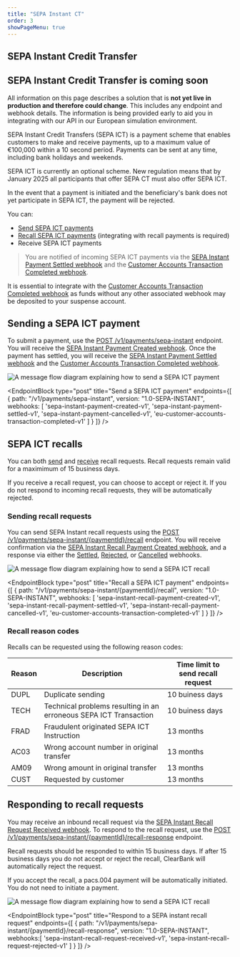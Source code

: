 ```yaml
---
title: "SEPA Instant CT"
order: 3
showPageMenu: true
---
```



## SEPA Instant Credit Transfer

<Callout colour="green"><h2>SEPA Instant Credit Transfer is coming soon</h2><p>All information on this page describes a solution that is <strong>not yet live in production and therefore could change</strong>. This includes any endpoint and webhook details. The information is being provided early to aid you in integrating with our API in our European simulation environment.</p>
</Callout>

SEPA Instant Credit Transfers (SEPA ICT) is a payment scheme that enables customers to make and receive payments, up to a maximum value of €100,000 within a 10 second period. Payments can be sent at any time, including bank holidays and weekends.

<Callout colour="blue">
<p>SEPA ICT is currently an optional scheme. New regulation means that by January 2025 all participants that offer SEPA CT must also offer SEPA ICT.</p>
<p>In the event that a payment is initiated and the beneficiary's bank does not yet participate in SEPA ICT, the payment will be rejected.</p>
</Callout>

You can:
- [Send SEPA ICT payments](#sending-a-sepa-ict-payment)
- [Recall SEPA ICT payments](#sepa-ict-recalls) (integrating with recall payments is required)
- Receive SEPA ICT payments
> You are notified of incoming SEPA ICT payments via the [SEPA Instant Payment Settled webhook](#sepa-instant-payment-settled-webhook) and the [Customer Accounts Transaction Completed webhook](#customer-accounts-transaction-completed-webhook).

<Callout colour="blue">
It is essential to integrate with the <a href="#customer-accounts-transaction-completed-webhook">Customer Accounts Transaction Completed webhook</a> as funds without any other associated webhook may be deposited to your suspense account.
</Callout>

## Sending a SEPA ICT payment

To submit a payment, use the [POST /v1/payments/sepa-instant](#send-a-sepa-instant-payment) endpoint. You will receive the [SEPA Instant Payment Created webhook](#sepa-instant-payment-created-webhook). Once the payment has settled, you will receive the [SEPA Instant Payment Settled webhook](#sepa-instant-payment-settled-webhook) and the [Customer Accounts Transaction Completed webhook](#customer-accounts-transaction-completed-webhook).

![A message flow diagram explaining how to send a SEPA ICT payment](/assets/images/sepa-ict-send-payment.svg)

<EndpointBlock
  type="post"
  title="Send a SEPA ICT payment"
  endpoints={[
    {
      path: "/v1/payments/sepa-instant",
      version: "1.0-SEPA-INSTANT",
      webhooks: [
        'sepa-instant-payment-created-v1',
        'sepa-instant-payment-settled-v1',
        'sepa-instant-payment-cancelled-v1',
        'eu-customer-accounts-transaction-completed-v1'
      ]
    }
  ]}
/>

<WebhookPlaceholder render='sepa-instant-payment-created-v1' />
<WebhookPlaceholder render='sepa-instant-payment-settled-v1'/>
<WebhookPlaceholder render='sepa-instant-payment-cancelled-v1' />
<WebhookPlaceholder render='eu-customer-accounts-transaction-completed-v1' />

## SEPA ICT recalls

You can both [send](#sending-recall-requests) and [receive](#responding-to-recall-requests) recall requests. Recall requests remain valid for a maximimum of 15 business days. 

If you receive a recall request, you can choose to accept or reject it. If you do not respond to incoming recall requests, they will be automatically rejected.

### Sending recall requests

You can send SEPA Instant recall requests using the [POST /v1/payments/sepa-instant/{paymentId}/recall](#request-a-sepa-instant-recall) endpoint. You will receive confirmation via the [SEPA Instant Recall Payment Created webhook](#sepa-instant-recall-payment-created-webhook), and a response via either the [Settled](#sepa-instant-recall-payment-settled-webhook), [Rejected](r#sepa-instant-recall-payment-rejected-webhook), or [Cancelled](#sepa-instant-recall-payment-cancelled-webhook) webhooks.

![A message flow diagram explaining how to send a SEPA ICT recall](/assets/images/sepa-ict-send-recall.svg)

<EndpointBlock
  type="post"
  title="Recall a SEPA ICT payment"
  endpoints={[
    {
      path: "/v1/payments/sepa-instant/{paymentId}/recall",
      version: "1.0-SEPA-INSTANT",
      webhooks: [
        'sepa-instant-recall-payment-created-v1',
        'sepa-instant-recall-payment-settled-v1',
        'sepa-instant-recall-payment-cancelled-v1',
        'eu-customer-accounts-transaction-completed-v1'
      ]
    }
  ]}
/>

<WebhookPlaceholder render='sepa-instant-recall-payment-created-v1' />
<WebhookPlaceholder render='sepa-instant-recall-payment-settled-v1' />
<WebhookPlaceholder render='sepa-instant-recall-payment-cancelled-v1' />
<WebhookPlaceholder render='sepa-instant-recall-request-rejected-v1' />

### Recall reason codes

Recalls can be requested using the following reason codes:

| Reason | Description|Time limit to send recall request|
|------|-----------|---------------------------------|
|DUPL |Duplicate sending|10 buiness days| 
|TECH |Technical problems resulting in an erroneous SEPA ICT Transaction|10 buiness days|
|FRAD |Fraudulent originated SEPA ICT Instruction|13 months|
|AC03 |Wrong account number in original transfer|13 months|
|AM09 |Wrong amount in original transfer|13 months|
|CUST |Requested by customer|13 months|

## Responding to recall requests

You may receive an inbound recall request via the [SEPA Instant Recall Request Received webhook](#sepa-instant-recall-request-received-webhook). To respond to the recall request, use the [POST /v1/payments/sepa-instant/{paymentId}/recall-response](#respond-to-a-sepa-instant-recall-request) endpoint.

Recall requests should be responded to within 15 business days. If after 15 business days you do not accept or reject the recall, ClearBank will automatically reject the request.

<Callout colour="blue">
If you accept the recall, a pacs.004 payment will be automatically initiated. You do not need to initiate a payment.
</Callout>

![A message flow diagram explaining how to send a SEPA ICT recall](/assets/images/sepa-ict-receive-recall.svg)

<WebhookPlaceholder render='sepa-instant-recall-request-received-v1' />

<EndpointBlock
  type="post"
  title="Respond to a SEPA instant recall request"
  endpoints={[
    {
      path: "/v1/payments/sepa-instant/{paymentId}/recall-response",
      version: "1.0-SEPA-INSTANT",
      webhooks:[
        'sepa-instant-recall-request-received-v1',
        'sepa-instant-recall-request-rejected-v1'
      ]
    }
  ]}
/>
